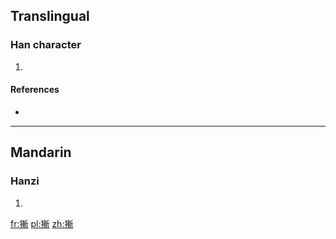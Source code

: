 ==Translingual==

===Han character===
{{Han char|rn=94|rad=犬|as=11|sn=14|four=42221|canj=KHJJL}}

# {{defn|Han|sort=犬11}}

====References====
* {{Han ref|kx=0718.010|dkj=20645|dj=1129.150|hdz=21364.210|uh=7351|ud=29521|bh=E2CC|bd=58060}}

----

==Mandarin==

===Hanzi===
{{cmn-hanzi|pin=[[chán]] ([[chan2]])|wg=ch'an<sup>2</sup>}}

# {{defn|lang=cmn|sort=犬11}}

[[fr:獑]]
[[pl:獑]]
[[zh:獑]]